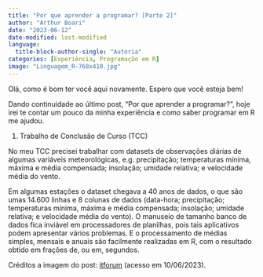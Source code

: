 ```yaml
---
title: "Por que aprender a programar? [Parte 2]"
author: "Arthur Boari"
date: "2023-06-12"
date-modified: last-modified
language: 
  title-block-author-single: "Autoria"
categories: [Experiência, Programação em R]
image: "Linguagem_R-768x410.jpg"
---
```


Olá, como é bom ter você aqui novamente. Espero que você esteja bem!

Dando continuidade ao último post, "Por que aprender a programar?", hoje irei te contar um pouco da minha experiência e como saber programar em R me ajudou.

1)  Trabalho de Conclusão de Curso (TCC)

No meu TCC precisei trabalhar com datasets de observações diárias de algumas variáveis meteorológicas, e.g. precipitação; temperaturas mínima, máxima e média compensada; insolação; umidade relativa; e velocidade média do vento.


Em algumas estações o dataset chegava a 40 anos de dados, o que são umas 14.600 linhas e 8 colunas de dados (data-hora; precipitação; temperaturas mínima, máxima e média compensada; insolação; umidade relativa; e velocidade média do vento). O manuseio de tamanho banco de dados fica inviável em processadores de planilhas, pois tais aplicativos podem apresentar vários problemas. E o processamento de médias simples, mensais e anuais são facilmente realizadas em R, com o resultado obtido em frações de, ou em, segundos.

Créditos a imagem do post: [itforum](https://itforum.com.br/noticias/pros-e-contras-da-linguagem-de-programacao-r/) (acesso em 10/06/2023).
